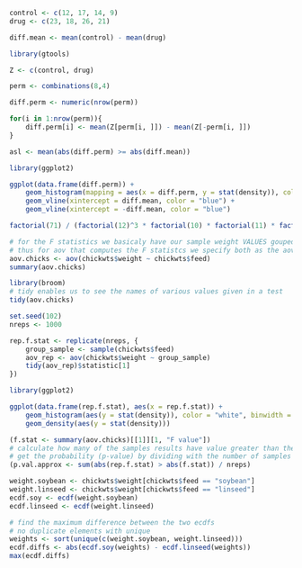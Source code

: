 ```r
control <- c(12, 17, 14, 9)
drug <- c(23, 18, 26, 21)

diff.mean <- mean(control) - mean(drug)

library(gtools)

Z <- c(control, drug)

perm <- combinations(8,4)

diff.perm <- numeric(nrow(perm))

for(i in 1:nrow(perm)){
	diff.perm[i] <- mean(Z[perm[i, ]]) - mean(Z[-perm[i, ]]) 
}

asl <- mean(abs(diff.perm) >= abs(diff.mean))

```

```r
library(ggplot2)

ggplot(data.frame(diff.perm)) +
	geom_histogram(mapping = aes(x = diff.perm, y = stat(density)), color = "white", binwidth = 0.5) +
	geom_vline(xintercept = diff.mean, color = "blue") +
	geom_vline(xintercept = -diff.mean, color = "blue")
```

```r
factorial(71) / (factorial(12)^3 * factorial(10) * factorial(11) * factorial(14))
```

```r
# for the F statistics we basicaly have our sample weight VALUES gouped in different GROUPS according to diet
# thus for aov that computes the F statistcs we specify both as the aov(VALUES ~ GROUP) 
aov.chicks <- aov(chickwts$weight ~ chickwts$feed)
summary(aov.chicks)

library(broom)
# tidy enables us to see the names of various values given in a test
tidy(aov.chicks)
```

```r
set.seed(102)
nreps <- 1000

rep.f.stat <- replicate(nreps, {
	group_sample <- sample(chickwts$feed)
	aov_rep <- aov(chickwts$weight ~ group_sample)
	tidy(aov_rep)$statistic[1]
})
```

```r
library(ggplot2)

ggplot(data.frame(rep.f.stat), aes(x = rep.f.stat)) +
	geom_histogram(aes(y = stat(density)), color = "white", binwidth = 0.2) +
	geom_density(aes(y = stat(density)))
```

```r
(f.stat <- summary(aov.chicks)[[1]][1, "F value"])
# calculate how many of the samples results have value greater than the given one
# get the probability (p-value) by dividing with the number of samples
(p.val.approx <- sum(abs(rep.f.stat) > abs(f.stat)) / nreps)
```

```r
weight.soybean <- chickwts$weight[chickwts$feed == "soybean"]
weight.linseed <- chickwts$weight[chickwts$feed == "linseed"]
ecdf.soy <- ecdf(weight.soybean)
ecdf.linseed <- ecdf(weight.linseed)

# find the maximum difference between the two ecdfs
# no duplicate elements with unique
weights <- sort(unique(c(weight.soybean, weight.linseed)))
ecdf.diffs <- abs(ecdf.soy(weights) - ecdf.linseed(weights))
max(ecdf.diffs)
```

